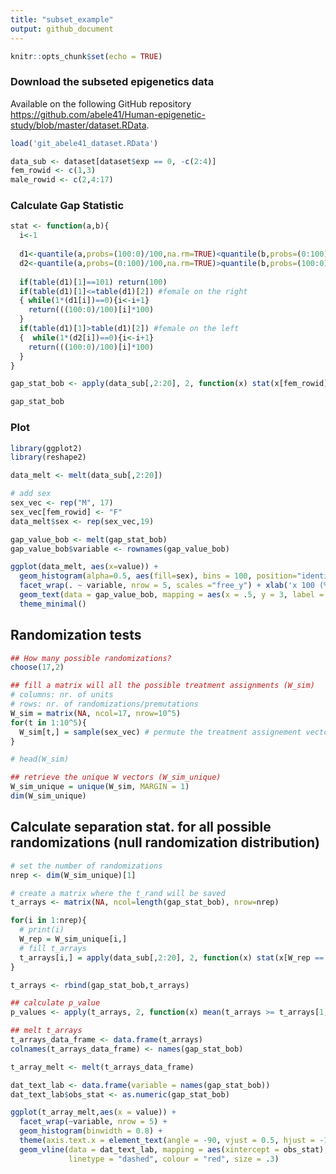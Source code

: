 ```yaml
---
title: "subset_example"
output: github_document
---
```


```r
knitr::opts_chunk$set(echo = TRUE)
```

### Download the subseted epigenetics data 

Available on the following GitHub repository <https://github.com/abele41/Human-epigenetic-study/blob/master/dataset.RData>.

```r
load('git_abele41_dataset.RData')

data_sub <- dataset[dataset$exp == 0, -c(2:4)]
fem_rowid <- c(1,3)
male_rowid <- c(2,4:17)
```

### Calculate Gap Statistic

```r
stat <- function(a,b){
  i<-1
  
  d1<-quantile(a,probs=(100:0)/100,na.rm=TRUE)<quantile(b,probs=(0:100)/100,na.rm=TRUE) 
  d2<-quantile(a,probs=(0:100)/100,na.rm=TRUE)>quantile(b,probs=(100:0)/100,na.rm=TRUE)
  
  if(table(d1)[1]==101) return(100)
  if(table(d1)[1]<=table(d1)[2]) #female on the right
  { while(1*(d1[i])==0){i<-i+1}
    return(((100:0)/100)[i]*100)
  }
  if(table(d1)[1]>table(d1)[2]) #female on the left
  {  while(1*(d2[i])==0){i<-i+1}
    return(((100:0)/100)[i]*100)
  }
}

gap_stat_bob <- apply(data_sub[,2:20], 2, function(x) stat(x[fem_rowid], x[male_rowid])) 

gap_stat_bob
```

### Plot

```r
library(ggplot2)
library(reshape2)
```


```r
data_melt <- melt(data_sub[,2:20])

# add sex
sex_vec <- rep("M", 17)
sex_vec[fem_rowid] <- "F"
data_melt$sex <- rep(sex_vec,19)

gap_value_bob <- melt(gap_stat_bob)
gap_value_bob$variable <- rownames(gap_value_bob)

ggplot(data_melt, aes(x=value)) +
  geom_histogram(alpha=0.5, aes(fill=sex), bins = 100, position="identity") +
  facet_wrap(. ~ variable, nrow = 5, scales ="free_y") + xlab('x 100 (%)') +
  geom_text(data = gap_value_bob, mapping = aes(x = .5, y = 3, label = value)) + 
  theme_minimal() 
```

## Randomization tests

```r
## How many possible randomizations? 
choose(17,2)
```

```r
## fill a matrix will all the possible treatment assignments (W_sim)
# columns: nr. of units
# rows: nr. of randomizations/premutations
W_sim = matrix(NA, ncol=17, nrow=10^5)
for(t in 1:10^5){
  W_sim[t,] = sample(sex_vec) # permute the treatment assignement vector (CRD)
}

# head(W_sim)

## retrieve the unique W vectors (W_sim_unique)
W_sim_unique = unique(W_sim, MARGIN = 1)
dim(W_sim_unique)
```

## Calculate separation stat. for all possible randomizations (null randomization distribution)

```r
# set the number of randomizations
nrep <- dim(W_sim_unique)[1]

# create a matrix where the t_rand will be saved
t_arrays <- matrix(NA, ncol=length(gap_stat_bob), nrow=nrep)

for(i in 1:nrep){
  # print(i)
  W_rep = W_sim_unique[i,]
  # fill t_arrays 
  t_arrays[i,] = apply(data_sub[,2:20], 2, function(x) stat(x[W_rep == "F"],x[W_rep == "M"]))
}

t_arrays <- rbind(gap_stat_bob,t_arrays)

## calculate p_value
p_values <- apply(t_arrays, 2, function(x) mean(t_arrays >= t_arrays[1,]))

## melt t_arrays
t_arrays_data_frame <- data.frame(t_arrays)
colnames(t_arrays_data_frame) <- names(gap_stat_bob)

t_array_melt <- melt(t_arrays_data_frame)

dat_text_lab <- data.frame(variable = names(gap_stat_bob))
dat_text_lab$obs_stat <- as.numeric(gap_stat_bob)

ggplot(t_array_melt,aes(x = value)) + 
  facet_wrap(~variable, nrow = 5) + 
  geom_histogram(binwidth = 0.8) + 
  theme(axis.text.x = element_text(angle = -90, vjust = 0.5, hjust = -1)) +
  geom_vline(data = dat_text_lab, mapping = aes(xintercept = obs_stat), 
             linetype = "dashed", colour = "red", size = .3)
```

